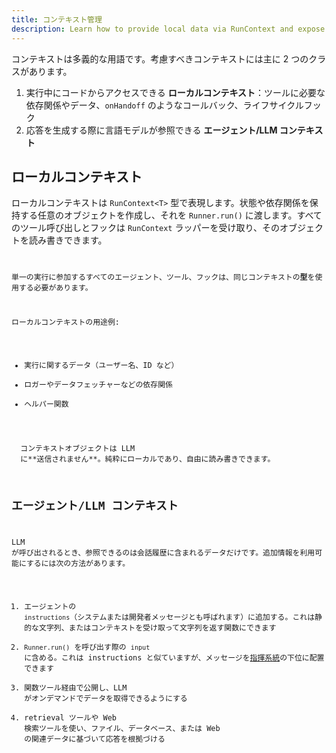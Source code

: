 ```yaml
---
title: コンテキスト管理
description: Learn how to provide local data via RunContext and expose context to the LLM
---
```



コンテキストは多義的な用語です。考慮すべきコンテキストには主に 2 つのクラスがあります。

1. 実行中にコードからアクセスできる **ローカルコンテキスト**：ツールに必要な依存関係やデータ、`onHandoff` のようなコールバック、ライフサイクルフック
2. 応答を生成する際に言語モデルが参照できる **エージェント/LLM コンテキスト**

## ローカルコンテキスト

ローカルコンテキストは `RunContext<T>` 型で表現します。状態や依存関係を保持する任意のオブジェクトを作成し、それを `Runner.run()` に渡します。すべてのツール呼び出しとフックは `RunContext` ラッパーを受け取り、そのオブジェクトを読み書きできます。

<Code
  lang="typescript"
  code={localContextExample}
  title="Local context example"
/>

単一の実行に参加するすべてのエージェント、ツール、フックは、同じコンテキストの**型**を使用する必要があります。

ローカルコンテキストの用途例:

- 実行に関するデータ（ユーザー名、ID など）
- ロガーやデータフェッチャーなどの依存関係
- ヘルパー関数

<Aside type="note">
  コンテキストオブジェクトは LLM
  に**送信されません**。純粋にローカルであり、自由に読み書きできます。
</Aside>

## エージェント/LLM コンテキスト

LLM が呼び出されるとき、参照できるのは会話履歴に含まれるデータだけです。追加情報を利用可能にするには次の方法があります。

1. エージェントの `instructions`（システムまたは開発者メッセージとも呼ばれます）に追加する。これは静的な文字列、またはコンテキストを受け取って文字列を返す関数にできます
2. `Runner.run()` を呼び出す際の `input` に含める。これは instructions と似ていますが、メッセージを[指揮系統](https://cdn.openai.com/spec/model-spec-2024-05-08.html#follow-the-chain-of-command)の下位に配置できます
3. 関数ツール経由で公開し、LLM がオンデマンドでデータを取得できるようにする
4. retrieval ツールや Web 検索ツールを使い、ファイル、データベース、または Web の関連データに基づいて応答を根拠づける
